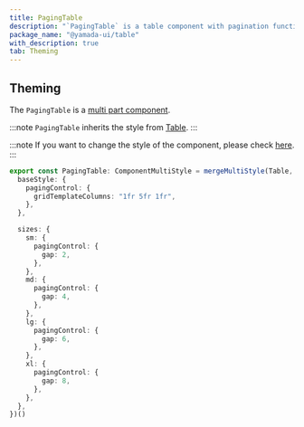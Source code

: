 ```yaml
---
title: PagingTable
description: "`PagingTable` is a table component with pagination functionality."
package_name: "@yamada-ui/table"
with_description: true
tab: Theming
---
```


## Theming

The `PagingTable` is a [multi part component](/styled-system/theming/component-style#multi-part-components).

:::note
`PagingTable` inherits the style from [Table](/components/data-display/table).
:::

:::note
If you want to change the style of the component, please check [here](/styled-system/theming/customize-theme#changing-the-style-of-components).
:::

```ts
export const PagingTable: ComponentMultiStyle = mergeMultiStyle(Table, {
  baseStyle: {
    pagingControl: {
      gridTemplateColumns: "1fr 5fr 1fr",
    },
  },

  sizes: {
    sm: {
      pagingControl: {
        gap: 2,
      },
    },
    md: {
      pagingControl: {
        gap: 4,
      },
    },
    lg: {
      pagingControl: {
        gap: 6,
      },
    },
    xl: {
      pagingControl: {
        gap: 8,
      },
    },
  },
})()
```
